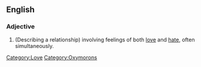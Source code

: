 ==English==
{{wikipedia|love-hate relationship}}

===Adjective===
{{en-adj|-}}

# (Describing a relationship) involving feelings of both [[love]] and [[hate]], often simultaneously.

[[Category:Love]]
[[Category:Oxymorons]]